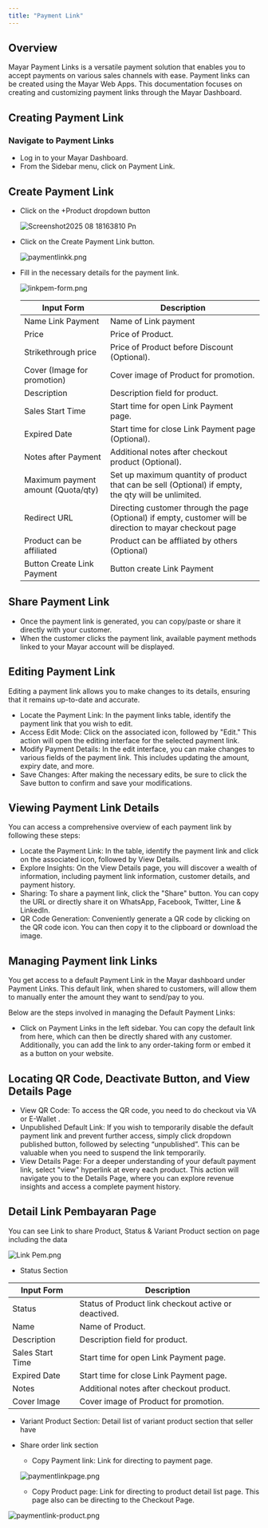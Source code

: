 ```yaml
---
title: "Payment Link"
---
```


## Overview

Mayar Payment Links is a versatile payment solution that enables you to accept payments on various sales channels with ease. Payment links can be created using the Mayar Web Apps. This documentation focuses on creating and customizing payment links through the Mayar Dashboard.

## Creating Payment Link

### Navigate to Payment Links

- Log in to your Mayar Dashboard.
- From the Sidebar menu, click on Payment Link.

## Create Payment Link

- Click on the \+Product dropdown button

  ![Screenshot2025 08 18163810 Pn](/images/Screenshot2025-08-18163810.png)
- Click on the Create Payment Link button.

  ![paymentlinkk.png](/images/paymentlinkk.png)
- Fill in the necessary details for the payment link.

  ![linkpem-form.png](/images/linkpem-form.png)

  | **Input Form**                     | **Description**                                                                                            |
  | ---------------------------------- | ---------------------------------------------------------------------------------------------------------- |
  | Name Link Payment                  | Name of Link payment                                                                                       |
  | Price                              | Price of Product.                                                                                          |
  | Strikethrough price                | Price of Product before Discount (Optional).                                                               |
  | Cover (Image for promotion)        | Cover image of Product for promotion.                                                                      |
  | Description                        | Description field for product.                                                                             |
  | Sales Start Time                   | Start time for open Link Payment page.                                                                     |
  | Expired Date                       | Start time for close Link Payment page (Optional).                                                         |
  | Notes after Payment                | Additional notes after checkout product (Optional).                                                        |
  | Maximum payment amount (Quota/qty) | Set up maximum quantity of product that can be sell (Optional) if empty, the qty will be unlimited.        |
  | Redirect URL                       | Directing customer through the page (Optional) if empty, customer will be direction to mayar checkout page |
  | Product can be affiliated          | Product can be affliated by others (Optional)                                                              |
  | Button Create Link Payment         | Button create Link Payment                                                                                 |

## Share Payment Link

- Once the payment link is generated, you can copy/paste or share it directly with your customer.
- When the customer clicks the payment link, available payment methods linked to your Mayar account will be displayed.

## Editing Payment Link

Editing a payment link allows you to make changes to its details, ensuring that it remains up-to-date and accurate.

- Locate the Payment Link: In the payment links table, identify the payment link that you wish to edit.
- Access Edit Mode: Click on the associated icon, followed by "Edit." This action will open the editing interface for the selected payment link.
- Modify Payment Details: In the edit interface, you can make changes to various fields of the payment link. This includes updating the amount, expiry date, and more.
- Save Changes: After making the necessary edits, be sure to click the Save button to confirm and save your modifications.

## Viewing Payment Link Details

You can access a comprehensive overview of each payment link by following these steps:

- Locate the Payment Link: In the table, identify the payment link and click on the associated icon, followed by View Details.
- Explore Insights: On the View Details page, you will discover a wealth of information, including payment link information, customer details, and payment history.
- Sharing: To share a payment link, click the "Share" button. You can copy the URL or directly share it on WhatsApp, Facebook, Twitter, Line & LinkedIn.
- QR Code Generation: Conveniently generate a QR code by clicking on the QR code icon. You can then copy it to the clipboard or download the image.

## Managing Payment link Links

You get access to a default Payment Link in the Mayar dashboard under Payment Links. This default link, when shared to customers, will allow them to manually enter the amount they want to send/pay to you.

Below are the steps involved in managing the Default Payment Links:

- Click on Payment Links in the left sidebar. You can copy the default link from here, which can then be directly shared with any customer. Additionally, you can add the link to any order-taking form or embed it as a button on your website.

## Locating QR Code, Deactivate Button, and View Details Page

- View QR Code: To access the QR code, you need to do checkout via VA or E-Wallet .
- Unpublished Default Link: If you wish to temporarily disable the default payment link and prevent further access, simply click dropdown published button, followed by selecting “unpublished”. This can be valuable when you need to suspend the link temporarily.
- View Details Page: For a deeper understanding of your default payment link, select "view" hyperlink at every each product. This action will navigate you to the Details Page, where you can explore revenue insights and access a complete payment history.

## Detail Link Pembayaran Page

You can see Link to share Product, Status & Variant Product section on page including the data

![Link Pem.png](/images/LinkPem.png)

- Status Section

| **Input Form**   | **Description**                                      |
| ---------------- | ---------------------------------------------------- |
| Status           | Status of Product link checkout active or deactived. |
| Name             | Name of Product.                                     |
| Description      | Description field for product.                       |
| Sales Start Time | Start time for open Link Payment page.               |
| Expired Date     | Start time for close Link Payment page.              |
| Notes            | Additional notes after checkout product.             |
| Cover Image      | Cover image of Product for promotion.                |

- Variant Product Section: Detail list of variant product section that seller have
- Share order link section
  - Copy Payment link: Link for directing to payment page.

  ![paymentlinkpage.png](/images/paymentlinkpage.png)
  - Copy Product page: Link for directing to product detail list page. This page also can be directing to the Checkout Page.

![paymentlink-product.png](/images/paymentlink-product.png)